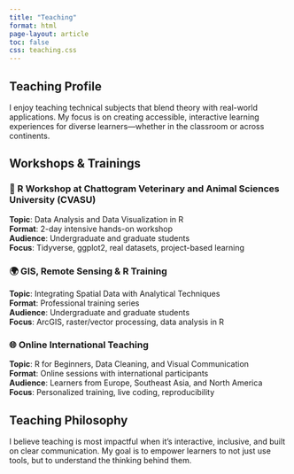 ```yaml
---
title: "Teaching"
format: html
page-layout: article
toc: false
css: teaching.css
---
```


## Teaching Profile

I enjoy teaching technical subjects that blend theory with real-world applications. My focus is on creating accessible, interactive learning experiences for diverse learners—whether in the classroom or across continents.

## Workshops & Trainings

### 📍 R Workshop at Chattogram Veterinary and Animal Sciences University (CVASU)  
**Topic**: Data Analysis and Data Visualization in R  
**Format**: 2-day intensive hands-on workshop  
**Audience**: Undergraduate and graduate students  
**Focus**: Tidyverse, ggplot2, real datasets, project-based learning

### 🌍 GIS, Remote Sensing & R Training  
**Topic**: Integrating Spatial Data with Analytical Techniques  
**Format**: Professional training series  
**Audience**: Undergraduate and graduate students  
**Focus**: ArcGIS, raster/vector processing, data analysis in R

### 🌐 Online International Teaching  
**Topic**: R for Beginners, Data Cleaning, and Visual Communication  
**Format**: Online sessions with international participants  
**Audience**: Learners from Europe, Southeast Asia, and North America  
**Focus**: Personalized training, live coding, reproducibility

## Teaching Philosophy

I believe teaching is most impactful when it’s interactive, inclusive, and built on clear communication. My goal is to empower learners to not just use tools, but to understand the thinking behind them.



